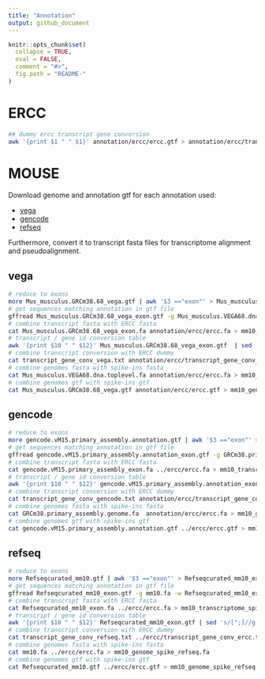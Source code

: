 ```yaml
---
title: "Annotation"
output: github_document
---
```


```r
knitr::opts_chunk$set(
  collapse = TRUE,
  eval = FALSE,
  comment = "#>",
  fig.path = "README-"
)
```

# ERCC

```bash
## dummy ercc transcript gene conversion
awk '{print $1 " " $1}' annotation/ercc/ercc.gtf > annotation/ercc/transcript_gene_conv_ercc.txt
```

# MOUSE

Download genome and annotation gtf for each annotation used:

  * [vega](ftp://ftp.sanger.ac.uk/pub/vega/mouse) 
  * [gencode](ftp://ftp.sanger.ac.uk/pub/gencode/Gencode_mouse/release_M15/)
  * [refseq](ftp://ftp.ncbi.nih.gov/refseq/M_musculus/)

Furthermore, convert it to transcript fasta files for transcriptome alignment and pseudoalignment.

## vega

```bash
# reduce to exons
more Mus_musculus.GRCm38.68_vega.gtf | awk '$3 =="exon"' > Mus_musculus.GRCm38.68_vega_exon.gtf
# get sequences matching annotation in gtf file
gffread Mus_musculus.GRCm38.68_vega_exon.gtf -g Mus_musculus.VEGA68.dna.toplevel.fa -w Mus_musculus.GRCm38.68_vega_exon.fa
# combine transcript fasta with ERCC fasta
cat Mus_musculus.GRCm38.68_vega_exon.fa annotation/ercc/ercc.fa > mm10_transcriptome_spike_vega.fa
# transcript / gene id conversion table
awk '{print $10 " " $12}' Mus_musculus.GRCm38.68_vega_exon.gtf  | sed 's/[";]//g' | sort | uniq > transcript_gene_conv_vega.txt
# combine transcript conversion with ERCC dummy
cat transcript_gene_conv_vega.txt annotation/ercc/transcript_gene_conv_ercc.txt > transcript_gene_conv_spike_vega.txt
# combine genomes fasta with spike-ins fasta
cat Mus_musculus.VEGA68.dna.toplevel.fa annotation/ercc/ercc.fa > mm10_genome_spike_vega.fa
# combine genomes gtf with spike-ins gtf
cat Mus_musculus.GRCm38.68_vega.gtf annotation/ercc/ercc.gtf > mm10_genome_spike_vega.gtf
```

## gencode 

```bash
# reduce to exons
more gencode.vM15.primary_assembly.annotation.gtf | awk '$3 =="exon"' > gencode.vM15.primary_assembly.annotation_exon.gtf
# get sequences matching annotation in gtf file
gffread gencode.vM15.primary_assembly.annotation_exon.gtf -g GRCm38.primary_assembly.genome.fa -w gencode.vM15.primary_assembly_exon.fa
# combine transcript fasta with ERCC fasta
cat gencode.vM15.primary_assembly_exon.fa ../ercc/ercc.fa > mm10_transcriptome_spike_gencode.fa
# transcript / gene id conversion table
awk '{print $10 " " $12}' gencode.vM15.primary_assembly.annotation_exon.gtf | sed 's/[";]//g' | sort | uniq > transcript_gene_conv_gencode.txt
# combine transcript conversion with ERCC dummy
cat transcript_gene_conv_gencode.txt annotation/ercc/transcript_gene_conv_ercc.txt > transcript_gene_conv_spike_gencode.txt
# combine genomes fasta with spike-ins fasta
cat GRCm38.primary_assembly.genome.fa  annotation/ercc/ercc.fa > mm10_genome_spike_gencode.fa
# combine genomes gtf with spike-ins gtf
cat gencode.vM15.primary_assembly.annotation.gtf ../ercc/ercc.gtf > mm10_genome_spike_gencode.gtf
```

## refseq

```bash
# reduce to exons
more Refseqcurated_mm10.gtf | awk '$3 =="exon"' > Refseqcurated_mm10_exon.gtf
# get sequences matching annotation in gtf file
gffread Refseqcurated_mm10_exon.gtf -g mm10.fa -w Refseqcurated_mm10_exon.fa
# combine transcript fasta with ERCC fasta
cat Refseqcurated_mm10_exon.fa ../ercc/ercc.fa > mm10_transcriptome_spike_refseq.fa
# transcript / gene id conversion table
awk '{print $10 " " $12}' Refseqcurated_mm10_exon.gtf | sed 's/[";]//g' | sort | uniq > transcript_gene_conv_refseq.txt
# combine transcript conversion with ERCC dummy
cat transcript_gene_conv_refseq.txt ../ercc/transcript_gene_conv_ercc.txt > transcript_gene_conv_spike_refseq.txt
# combine genomes fasta with spike-ins fasta
cat mm10.fa ../ercc/ercc.fa > mm10_genome_spike_refseq.fa
# combine genomes gtf with spike-ins gtf
cat Refseqcurated_mm10.gtf ../ercc/ercc.gtf > mm10_genome_spike_refseq.gtf
```



